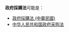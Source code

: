 '''政府採購法'''可能是：
*[[政府採購法_(中華民國)|政府採購法 (中華民國)]]
*[[中华人民共和国政府采购法|中华人民共和国政府采购法]]

{{disambig|Cat=五字作品消歧義}}
